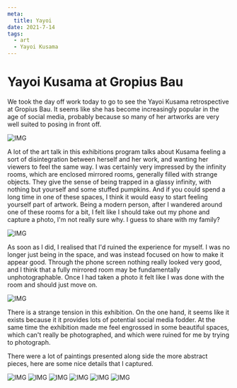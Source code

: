 ```yaml
---
meta:
  title: Yayoi
date: 2021-7-14
tags:
  - art
  - Yayoi Kusama
---
```


# Yayoi Kusama at Gropius Bau

We took the day off work today to go to see the Yayoi Kusama retrospective at
Gropius Bau. It seems like she has become increasingly popular in the age of
social media, probably because so many of her artworks are very well suited to
posing in front off.

![IMG](/yayoi/three.jpeg)

A lot of the art talk in this exhibitions program talks about Kusama feeling a
sort of disintegration between herself and her work, and
wanting her viewers to feel the same way. I was certainly very impressed by the
infinity rooms, which are enclosed mirrored rooms, generally filled with strange
objects. They give the sense of being trapped in a glassy infinity, with nothing
but yourself and some stuffed pumpkins. And if you could spend a long time in
one of these spaces, I think it would easy to start feeling yourself part of
artwork. Being a modern person, after I wandered around one of these rooms
for a bit, I felt like I should take out my phone and
capture a photo, I'm not really sure why. I guess to share with my family?

![IMG](/yayoi/IMG_6088.jpeg)

As soon as I did, I realised that I'd ruined the experience for myself. I was no
longer just being in the space, and was instead focused on how to make it appear
good. Through the phone screen nothing really looked very good, and I think that
a fully mirrored room may be fundamentally unphotographable. Once I had taken a
photo it felt like I was done with the room and should just move on.

![IMG](/yayoi/one.jpeg)

There is a strange tension in this exhibition. On the one hand, it
seems like it exists because it it provides lots of potential social media fodder.
At the same time the exhibition made me feel engrossed in some beautiful spaces, which can't really
be photographed, and which were ruined for me by trying to photograph.

There were a lot of paintings presented along side the more abstract pieces,
here are some nice details that I captured.

![IMG](/yayoi/eleven.jpeg)
![IMG](/yayoi/five.jpeg)
![IMG](/yayoi/four.jpeg)
![IMG](/yayoi/ten.jpeg)
![IMG](/yayoi/two.jpeg)
![IMG](/yayoi/eight.jpeg)

